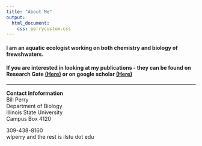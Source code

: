 ```yaml
---
title: "About Me"
output:
  html_document:
    css: perrycustom.css
---
```


#### I am an aquatic ecologist working on both chemistry and biology of frewshwaters.

#### If you are interested in looking at my publications - they can be found on Research Gate [**(Here)**](https://www.researchgate.net/profile/William_Perry11/contributions) or on google scholar [**(Here)**](https://scholar.google.com/citations?user=YVjQpRsAAAAJ&hl=en)

      

-------
**Contact Infoformation**    
Bill Perry  
Department of Biology  
Illinois State University  
Campus Box 4120  

309-438-8160  
wlperry and the rest is  ilstu dot edu  

<!-- Global Site Tag (gtag.js) - Google Analytics -->
<script async src="https://www.googletagmanager.com/gtag/js?id=UA-88373117-3"></script>
<script>
  window.dataLayer = window.dataLayer || [];
  function gtag(){dataLayer.push(arguments)};
  gtag('js', new Date());

  gtag('config', 'UA-88373117-3');
</script>
